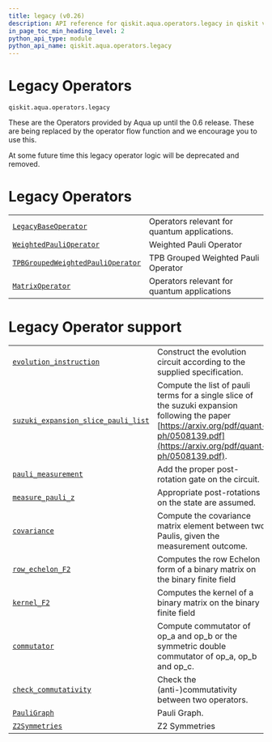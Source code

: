 ```yaml
---
title: legacy (v0.26)
description: API reference for qiskit.aqua.operators.legacy in qiskit v0.26
in_page_toc_min_heading_level: 2
python_api_type: module
python_api_name: qiskit.aqua.operators.legacy
---
```


<span id="module-qiskit.aqua.operators.legacy" />

<span id="qiskit-aqua-operators-legacy" />

<span id="legacy-operators-qiskit-aqua-operators-legacy" />

# Legacy Operators

`qiskit.aqua.operators.legacy`

These are the Operators provided by Aqua up until the 0.6 release. These are being replaced by the operator flow function and we encourage you to use this.

<Admonition title="Note" type="note">
  At some future time this legacy operator logic will be deprecated and removed.
</Admonition>

# Legacy Operators

|                                                                                                                                                                  |                                              |
| ---------------------------------------------------------------------------------------------------------------------------------------------------------------- | -------------------------------------------- |
| [`LegacyBaseOperator`](qiskit.aqua.operators.legacy.LegacyBaseOperator "qiskit.aqua.operators.legacy.LegacyBaseOperator")                                        | Operators relevant for quantum applications. |
| [`WeightedPauliOperator`](qiskit.aqua.operators.legacy.WeightedPauliOperator "qiskit.aqua.operators.legacy.WeightedPauliOperator")                               | Weighted Pauli Operator                      |
| [`TPBGroupedWeightedPauliOperator`](qiskit.aqua.operators.legacy.TPBGroupedWeightedPauliOperator "qiskit.aqua.operators.legacy.TPBGroupedWeightedPauliOperator") | TPB Grouped Weighted Pauli Operator          |
| [`MatrixOperator`](qiskit.aqua.operators.legacy.MatrixOperator "qiskit.aqua.operators.legacy.MatrixOperator")                                                    | Operators relevant for quantum applications  |

# Legacy Operator support

|                                                                                                                                                                        |                                                                                                                                                                                          |
| ---------------------------------------------------------------------------------------------------------------------------------------------------------------------- | ---------------------------------------------------------------------------------------------------------------------------------------------------------------------------------------- |
| [`evolution_instruction`](qiskit.aqua.operators.legacy.evolution_instruction "qiskit.aqua.operators.legacy.evolution_instruction")                                     | Construct the evolution circuit according to the supplied specification.                                                                                                                 |
| [`suzuki_expansion_slice_pauli_list`](qiskit.aqua.operators.legacy.suzuki_expansion_slice_pauli_list "qiskit.aqua.operators.legacy.suzuki_expansion_slice_pauli_list") | Compute the list of pauli terms for a single slice of the suzuki expansion following the paper [https://arxiv.org/pdf/quant-ph/0508139.pdf](https://arxiv.org/pdf/quant-ph/0508139.pdf). |
| [`pauli_measurement`](qiskit.aqua.operators.legacy.pauli_measurement "qiskit.aqua.operators.legacy.pauli_measurement")                                                 | Add the proper post-rotation gate on the circuit.                                                                                                                                        |
| [`measure_pauli_z`](qiskit.aqua.operators.legacy.measure_pauli_z "qiskit.aqua.operators.legacy.measure_pauli_z")                                                       | Appropriate post-rotations on the state are assumed.                                                                                                                                     |
| [`covariance`](qiskit.aqua.operators.legacy.covariance "qiskit.aqua.operators.legacy.covariance")                                                                      | Compute the covariance matrix element between two Paulis, given the measurement outcome.                                                                                                 |
| [`row_echelon_F2`](qiskit.aqua.operators.legacy.row_echelon_F2 "qiskit.aqua.operators.legacy.row_echelon_F2")                                                          | Computes the row Echelon form of a binary matrix on the binary finite field                                                                                                              |
| [`kernel_F2`](qiskit.aqua.operators.legacy.kernel_F2 "qiskit.aqua.operators.legacy.kernel_F2")                                                                         | Computes the kernel of a binary matrix on the binary finite field                                                                                                                        |
| [`commutator`](qiskit.aqua.operators.legacy.commutator "qiskit.aqua.operators.legacy.commutator")                                                                      | Compute commutator of op\_a and op\_b or the symmetric double commutator of op\_a, op\_b and op\_c.                                                                                      |
| [`check_commutativity`](qiskit.aqua.operators.legacy.check_commutativity "qiskit.aqua.operators.legacy.check_commutativity")                                           | Check the (anti-)commutativity between two operators.                                                                                                                                    |
| [`PauliGraph`](qiskit.aqua.operators.legacy.PauliGraph "qiskit.aqua.operators.legacy.PauliGraph")                                                                      | Pauli Graph.                                                                                                                                                                             |
| [`Z2Symmetries`](qiskit.aqua.operators.legacy.Z2Symmetries "qiskit.aqua.operators.legacy.Z2Symmetries")                                                                | Z2 Symmetries                                                                                                                                                                            |

